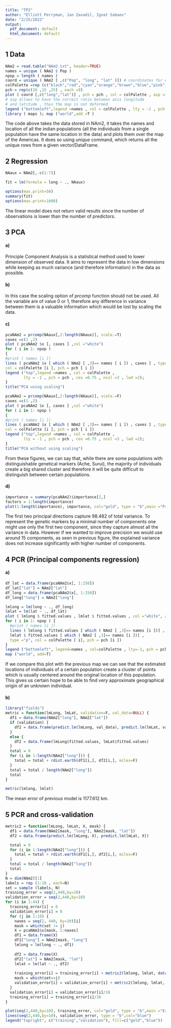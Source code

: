 ```yaml
---
title: "TP2"
author: "Elliott Perryman, Jan Zavadil, Ignat Sabaev"
date: "2/25/2022"
output:
  pdf_document: default
  html_document: default
---
```

## 1 Data
```r
NAm2 = read.table("NAm2.txt", header=TRUE)
names = unique ( NAm2 $ Pop )
npop = length ( names )
coord = unique ( NAm2 [ ,c("Pop", "long", "lat" )]) # coordinates for each pop
colPalette =rep (c("black","red","cyan","orange","brown","blue","pink", "purple","darkgreen") ,3)
pch = rep(c(16 ,15 ,25) , each =9)
plot ( coord [,c("long","lat")] , pch = pch , col = colPalette , asp =1)
# asp allows to have the correct ratio between axis longitude
# and latitude , thus the map is not deformed
legend ("bottomleft",legend =names , col = colPalette , lty = -1 , pch = pch , cex =0.75 , ncol =2 , lwd =2)
library ( maps ); map ("world",add =T )
```
The code above takes the data stored in NAm2, it takes the names and location of all the indian populations (all the individuals from a single population have the same location in the data) and plots them over the map of the Americas. It does so using *unique* command, which returns all the unique rows from a given vector/DataFrame.

## 2 Regression

```r
NAaux = NAm2[,-c(1:7)]

fit = lm(formula = long ~ ., NAaux)

options(max.print=50)
summary(fit)
options(max.print=1000)

```
The linear model does not return valid results since the number of observations is lower than the number of predictors.

## 3 PCA

#### a)

Principle Component Analysis is a statistical method used to lower dimension of observed data. It aims to represent the data in low dimensions while keeping as much variance (and therefore information) in the data as possible. 

#### b)
In this case the scaling option of *prcomp* function should not be used. All the variable are of value 0 or 1, therefore any difference in variance between them is a valuable information which would be lost by scaling the data.

#### c)
```r
pcaNAm2 = prcomp(NAaux[,2:length(NAaux)], scale.=T)
caxes =c(1 ,2)
plot ( pcaNAm2 $x [, caxes ] ,col ="white")
for ( i in 1: npop )
{
#print ( names [i ])
lines ( pcaNAm2 $x [ which ( NAm2 [ ,3]== names [ i ]) , caxes ] , type ="p",
col = colPalette [i ], pch = pch [ i ])
legend ("top",legend =names , col = colPalette ,
        lty = -1 , pch = pch , cex =0.75 , ncol =3 , lwd =2);
}
title("PCA using scaling")

```


```r
pcaNAm2 = prcomp(NAaux[,2:length(NAaux)], scale.=F)
caxes =c(1 ,2)
plot ( pcaNAm2 $x [, caxes ] ,col ="white")
for ( i in 1: npop )
{
#print ( names [i ])
lines ( pcaNAm2 $x [ which ( NAm2 [ ,3]== names [ i ]) , caxes ] , type ="p",
col = colPalette [i ], pch = pch [ i ])
legend ("top",legend =names , col = colPalette ,
        lty = -1 , pch = pch , cex =0.75 , ncol =3 , lwd =2);
}
title("PCA without using scaling")
```
From these figures, we can say that, while there are some populations with distinguishable genetical markers (Ache, Surui), the majority of individuals create a big shared cluster and therefore it will be quite difficult to distinguish between certain populations.

#### d)

```r
importance = summary(pcaNAm2)$importance[2,]
factors = 1:length(importance)
plot(1:length(importance), importance, col="gold", type = "b",main ="Proportion of total variance as a vs. principle direction number",ylab = "Explained variance", xlab = "Number of principle component")
```
The first two principal directions capture $98.482%$ of total variance. To represent the genetic markers by a minimal number of components one might use only the first two component, since they capture almost all the variance in data. However if we wanted to improve precision we would use around 15 components, as seen in previous figure, the explained variance does not increase significantly with higher number of components.

## 4 PCR (Principal components regression)

#### a)

```r
df_lat = data.frame(pcaNAm2$x[, 1:250])
df_lat["lat"] = NAm2["lat"]
df_long = data.frame(pcaNAm2$x[, 1:250])
df_long["long"] = NAm2["long"]

lmlong = lm(long ~ ., df_long)
lmlat = lm(lat ~ ., df_lat)
plot ( lmlong $ fitted.values , lmlat $ fitted.values , col ="white", asp =1)
for ( i in 1: npop ) {
  #print ( names [i ])
  lines ( lmlong $ fitted.values [ which ( NAm2 [ ,3]== names [i ])] ,
  lmlat $ fitted.values [ which ( NAm2 [ ,3]== names [i ])] ,
  type ="p", col = colPalette [ i], pch = pch [i ])
}
legend ("bottomleft", legend=names , col=colPalette , lty=-1, pch = pch , cex =.75 , ncol =3 , lwd =2)
map ("world", add=T)

```

If we compare this plot with the previous map we can see that the estimated locations of individuals of a certain population create a cluster of points which is usually centered around the original location of this population. This gives us certain hope to be able to find very approximate geographical origin of an unknown individual.

#### b)


```r
library("fields")
metric = function(lmLong, lmLat, validation=F, val_data=NULL) {
  df1 = data.frame(NAm2["long"], NAm2["lat"])
  if (validation) {
    df2 = data.frame(predict.lm(lmLong, val_data), predict.lm(lmLat, val_data))
  }
  else {
    df2 = data.frame(lmLong$fitted.values, lmLat$fitted.values)
  }
  total = 0
  for (i in 1:length(NAm2["long"])) {
    total = total + rdist.earth(df1[i,], df2[i,], miles=F)
  }
  total = total / length(NAm2["long"])
  total
}
```
```r
metric(lmlong, lmlat)
```

The mean error of previous model is 1177.612 km.

## 5 PCR and cross-validation


```r
metric2 = function(lmLong, lmLat, X, mask) {
  df1 = data.frame(NAm2[mask, "long"], NAm2[mask, "lat"])
  df2 = data.frame(predict.lm(lmLong, X), predict.lm(lmLat, X))

  total = 0
  for (i in 1:length(NAm2["long"])) {
    total = total + rdist.earth(df1[i,], df2[i,], miles=F)
  }
  total = total / length(NAm2["long"])
  total
}
N = dim(NAm2)[1]
labels = rep (1:10 , each=N)
set = sample (labels, N)
training_error = seq(2,440,by=10)
validation_error = seq(2,440,by=10)
for (i in 1:44) {
  training_error[i] = 0
  validation_error[i] = 0
  for (j in 1:10) {
    naxes = seq(2, 440, by=10)[i]
    mask = which(set != j)
    X = pcaNAm2$x[mask, 1:naxes]
    df1 = data.frame(X)
    df1["long"] = NAm2[mask, "long"]
    lmlong = lm(long ~ ., df1)
    
    df2 = data.frame(X)
    df2["lat"] = NAm2[mask, "lat"]
    lmlat = lm(lat ~ ., df2)
    
    training_error[i] = training_error[i] + metric2(lmlong, lmlat, data.frame(X), mask)
    mask = which(set==j)
    validation_error[i] = validation_error[i] + metric2(lmlong, lmlat, data.frame(pcaNAm2$x[mask, 1:naxes]), mask)
  }
  validation_error[i] = validation_error[i]/10
  training_error[i] = training_error[i]/10
}

```


```r
plot(seq(2,440,by=10), training_error, col="gold", type = "b",main ="Error as a function of #PC", ylab = "Mean Error (KM)", xlab = "Number of principle components")
lines(seq(2,440,by=10), validation_error, type = "b",col="blue")
legend("topright", c("training","validation"), fill=c("gold","blue"))
```


